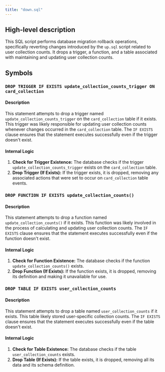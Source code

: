 ```yaml
---
title: "down.sql"
---
```


## High-level description
This SQL script performs database migration rollback operations, specifically reverting changes introduced by the `up.sql` script related to user collection counts. It drops a trigger, a function, and a table associated with maintaining and updating user collection counts.

## Symbols
### `DROP TRIGGER IF EXISTS update_collection_counts_trigger ON card_collection`
#### Description
This statement attempts to drop a trigger named `update_collection_counts_trigger` on the `card_collection` table if it exists. This trigger was likely responsible for updating user collection counts whenever changes occurred in the `card_collection` table. The `IF EXISTS` clause ensures that the statement executes successfully even if the trigger doesn't exist.

#### Internal Logic
1. **Check for Trigger Existence:** The database checks if the trigger `update_collection_counts_trigger` exists on the `card_collection` table.
2. **Drop Trigger (If Exists):** If the trigger exists, it is dropped, removing any associated actions that were set to occur on `card_collection` table events.

### `DROP FUNCTION IF EXISTS update_collection_counts()`
#### Description
This statement attempts to drop a function named `update_collection_counts()` if it exists. This function was likely involved in the process of calculating and updating user collection counts. The `IF EXISTS` clause ensures that the statement executes successfully even if the function doesn't exist.

#### Internal Logic
1. **Check for Function Existence:** The database checks if the function `update_collection_counts()` exists.
2. **Drop Function (If Exists):** If the function exists, it is dropped, removing its definition and making it unavailable for use.

### `DROP TABLE IF EXISTS user_collection_counts`
#### Description
This statement attempts to drop a table named `user_collection_counts` if it exists. This table likely stored user-specific collection counts. The `IF EXISTS` clause ensures that the statement executes successfully even if the table doesn't exist.

#### Internal Logic
1. **Check for Table Existence:** The database checks if the table `user_collection_counts` exists.
2. **Drop Table (If Exists):** If the table exists, it is dropped, removing all its data and its schema definition.
